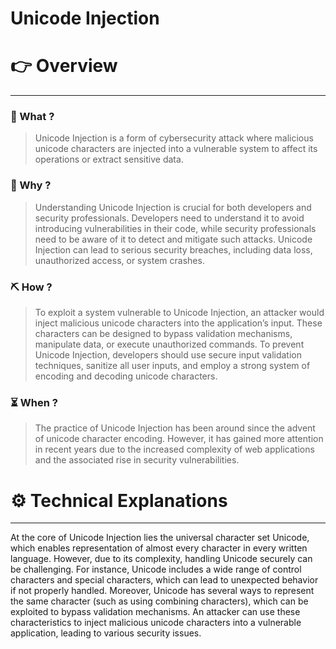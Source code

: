 # Unicode Injection


# 👉 Overview

---

### 👀 What ?

> Unicode Injection is a form of cybersecurity attack where malicious unicode characters are injected into a vulnerable system to affect its operations or extract sensitive data.
> 

### 🧐 Why ?

> Understanding Unicode Injection is crucial for both developers and security professionals. Developers need to understand it to avoid introducing vulnerabilities in their code, while security professionals need to be aware of it to detect and mitigate such attacks. Unicode Injection can lead to serious security breaches, including data loss, unauthorized access, or system crashes.
> 

### ⛏️ How ?

> To exploit a system vulnerable to Unicode Injection, an attacker would inject malicious unicode characters into the application’s input. These characters can be designed to bypass validation mechanisms, manipulate data, or execute unauthorized commands. To prevent Unicode Injection, developers should use secure input validation techniques, sanitize all user inputs, and employ a strong system of encoding and decoding unicode characters.
> 

### ⏳ When ?

> The practice of Unicode Injection has been around since the advent of unicode character encoding. However, it has gained more attention in recent years due to the increased complexity of web applications and the associated rise in security vulnerabilities.
> 

# ⚙️ Technical Explanations

---

At the core of Unicode Injection lies the universal character set Unicode, which enables representation of almost every character in every written language. However, due to its complexity, handling Unicode securely can be challenging. For instance, Unicode includes a wide range of control characters and special characters, which can lead to unexpected behavior if not properly handled. Moreover, Unicode has several ways to represent the same character (such as using combining characters), which can be exploited to bypass validation mechanisms. An attacker can use these characteristics to inject malicious unicode characters into a vulnerable application, leading to various security issues.
